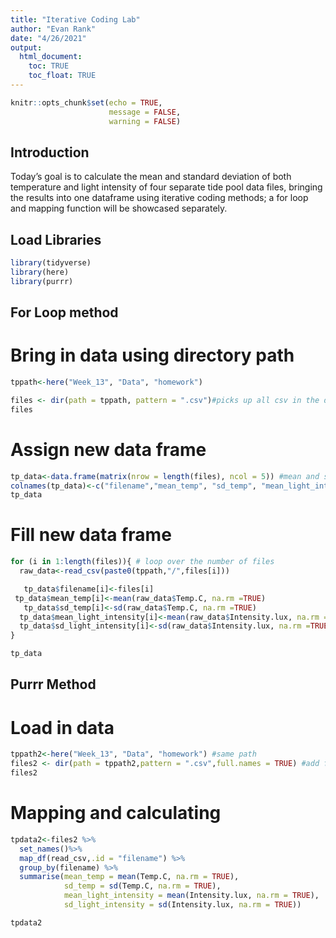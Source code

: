 ```yaml
---
title: "Iterative Coding Lab"
author: "Evan Rank"
date: "4/26/2021"
output: 
  html_document:
    toc: TRUE
    toc_float: TRUE
---
```


```r
knitr::opts_chunk$set(echo = TRUE,
                      message = FALSE,
                      warning = FALSE)
```

## Introduction

  Today's goal is to calculate the mean and standard deviation of both temperature and light intensity of four separate tide pool data files, bringing the results into one dataframe using iterative coding methods; a for loop and mapping function will be showcased separately.

## Load Libraries

```r
library(tidyverse)
library(here)
library(purrr)
```

## For Loop method

# Bring in data using directory path

```r
tppath<-here("Week_13", "Data", "homework")

files <- dir(path = tppath, pattern = ".csv")#picks up all csv in the directory
files
```

# Assign new data frame

```r
tp_data<-data.frame(matrix(nrow = length(files), ncol = 5)) #mean and sd 2x2 columns, then one for pool name
colnames(tp_data)<-c("filename","mean_temp", "sd_temp", "mean_light_intensity", "sd_light_intensity")
tp_data
```

# Fill new data frame

```r
for (i in 1:length(files)){ # loop over the number of files 
  raw_data<-read_csv(paste0(tppath,"/",files[i])) 

   tp_data$filename[i]<-files[i]
 tp_data$mean_temp[i]<-mean(raw_data$Temp.C, na.rm =TRUE)
   tp_data$sd_temp[i]<-sd(raw_data$Temp.C, na.rm =TRUE)
  tp_data$mean_light_intensity[i]<-mean(raw_data$Intensity.lux, na.rm = TRUE)
  tp_data$sd_light_intensity[i]<-sd(raw_data$Intensity.lux, na.rm =TRUE)
}

tp_data
```

## Purrr Method

# Load in data

```r
tppath2<-here("Week_13", "Data", "homework") #same path
files2 <- dir(path = tppath2,pattern = ".csv",full.names = TRUE) #add full.names for function to read file and not just name
files2
```

# Mapping and calculating

```r
tpdata2<-files2 %>%
  set_names()%>%
  map_df(read_csv,.id = "filename") %>%
  group_by(filename) %>%
  summarise(mean_temp = mean(Temp.C, na.rm = TRUE),
            sd_temp = sd(Temp.C, na.rm = TRUE),
            mean_light_intensity = mean(Intensity.lux, na.rm = TRUE),
            sd_light_intensity = sd(Intensity.lux, na.rm = TRUE))

tpdata2
```


